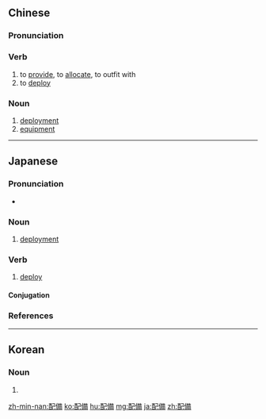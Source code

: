 {{also|配备}}
==Chinese==
{{zh-forms|s=配备}}

===Pronunciation===
{{zh-pron
|m=pèibèi
|c=pui3 bei6
|mn=kh,qz,xm,zz:phòe-pī/tp:phè-pī
|cat=v,n
}}

===Verb===
{{zh-verb}}

# to [[provide]], to [[allocate]], to outfit with
# to [[deploy]]

===Noun===
{{zh-noun}}

# [[deployment]]
# [[equipment]]

{{zh-cat|Advanced}}

----

==Japanese==
{{ja-kanjitab|はい|び|yomi=on}}

===Pronunciation===
* {{ja-pron|はいび|y=o|acc=1|acc_ref=NHK}}

===Noun===
{{ja-noun|はいび}}

# [[deployment]]
#: {{ja-usex|警察は緊急'''配備'''をして行方を捜査しています。|けいさつ は きんきゅう '''はいび''' を して ゆくえ を そうさ しています。|The police did an emergency deployment and have been investigating his whereabouts.}}

===Verb===
{{ja-verb-suru|はいび}}

# [[deploy]]

====Conjugation====
{{ja-suru|はいび}}

===References===
<references/>

----

==Korean==
{{ko-hanjatab}}

===Noun===
{{ko-noun|hangeul=배비}}

# {{hanja form of|배비|deployment}}

[[zh-min-nan:配備]]
[[ko:配備]]
[[hu:配備]]
[[mg:配備]]
[[ja:配備]]
[[zh:配備]]